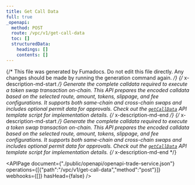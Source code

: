 ```yaml
---
title: Get Call Data
full: true
_openapi:
  method: POST
  route: /vpc/v1/get-call-data
  toc: []
  structuredData:
    headings: []
    contents: []
---
```


{/* This file was generated by Fumadocs. Do not edit this file directly. Any changes should be made by running the generation command again. */}
{/* x-description-md-start */}
Generate the complete calldata required to execute a token swap transaction on-chain. This API prepares the encoded calldata based on the selected route, amount, tokens, slippage, and fee configurations. It supports both same-chain and cross-chain swaps and includes optional permit data for approvals. Check out the [`getCallData`](https://github.com/okto-hq/okto-sdkv2-trade-service-template-app/tree/main/src/api) API template script for implementation details.
{/* x-description-md-end */}
{/* x-description-md-start */}
Generate the complete calldata required to execute a token swap transaction on-chain. This API prepares the encoded calldata based on the selected route, amount, tokens, slippage, and fee configurations. It supports both same-chain and cross-chain swaps and includes optional permit data for approvals. Check out the [`getCallData`](https://github.com/okto-hq/okto-sdkv2-trade-service-template-app/tree/main/src/api) API template script for implementation details.
{/* x-description-md-end */}

<APIPage document={"./public/openapi/openapi-trade-service.json"} operations={[{"path":"/vpc/v1/get-call-data","method":"post"}]} webhooks={[]} hasHead={false} />